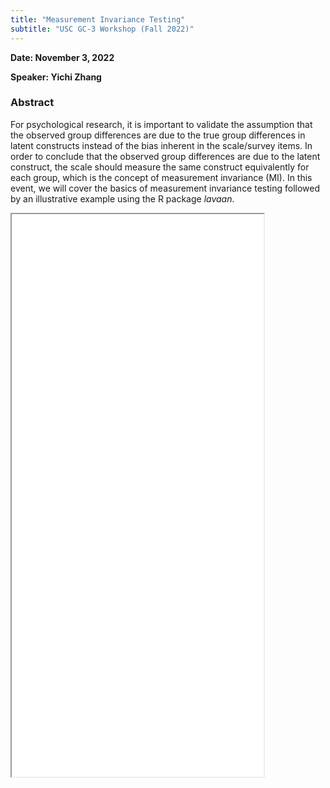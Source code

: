 ```yaml
---
title: "Measurement Invariance Testing"
subtitle: "USC GC-3 Workshop (Fall 2022)"
---
```


**Date: November 3, 2022**

**Speaker: Yichi Zhang**

### Abstract

For psychological research, it is important to validate the assumption that the observed group differences are due to the true group differences in latent constructs instead of the bias inherent in the scale/survey items. In order to conclude that the observed group differences are due to the latent construct, the scale should measure the same construct equivalently for each group, which is the concept of measurement invariance (MI). In this event, we will cover the basics of measurement invariance testing followed by an illustrative example using the R package *lavaan*.

<iframe width="80%" height="900"
src="flyers/GC3 Measurement Invaraince.pdf"></iframe>

